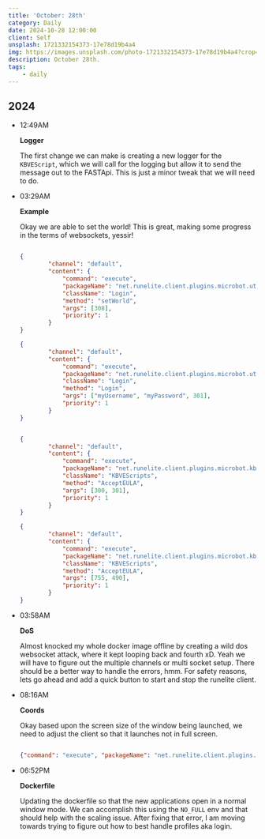 ```yaml
---
title: 'October: 28th'
category: Daily
date: 2024-10-28 12:00:00
client: Self
unsplash: 1721332154373-17e78d19b4a4
img: https://images.unsplash.com/photo-1721332154373-17e78d19b4a4?crop=entropy&cs=srgb&fm=jpg&ixid=MnwzNjM5Nzd8MHwxfHJhbmRvbXx8fHx8fHx8fDE2ODE3NDg2ODY&ixlib=rb-4.0.3&q=85
description: October 28th.
tags:
    - daily
---
```



## 2024

-   12:49AM

    **Logger**

    The first change we can make is creating a new logger for the `KBVEScript`, which we will call for the logging but allow it to send the message out to the FASTApi.
    This is just a minor tweak that we will need to do.

-   03:29AM

    **Example**

    Okay we are able to set the world!
    This is great, making some progress in the terms of websockets, yessir!

    ```json

    {
            "channel": "default",
            "content": {
                "command": "execute",
                "packageName": "net.runelite.client.plugins.microbot.util.security",
                "className": "Login",
                "method": "setWorld",
                "args": [308],
                "priority": 1
            }
    }

    {
            "channel": "default",
            "content": {
                "command": "execute",
                "packageName": "net.runelite.client.plugins.microbot.util.security",
                "className": "Login",
                "method": "Login",
                "args": ["myUsername", "myPassword", 301],
                "priority": 1
            }
    }


    {
            "channel": "default",
            "content": {
                "command": "execute",
                "packageName": "net.runelite.client.plugins.microbot.kbve",
                "className": "KBVEScripts",
                "method": "AcceptEULA",
                "args": [300, 301],
                "priority": 1
            }
    }

    {
            "channel": "default",
            "content": {
                "command": "execute",
                "packageName": "net.runelite.client.plugins.microbot.kbve",
                "className": "KBVEScripts",
                "method": "AcceptEULA",
                "args": [755, 490],
                "priority": 1
            }
    }

    ```

-   03:58AM

    **DoS**

    Almost knocked my whole docker image offline by creating a wild dos websocket attack, where it kept looping back and fourth xD.
    Yeah we will have to figure out the multiple channels or multi socket setup.
    There should be a better way to handle the errors, hmm.
    For safety reasons, lets go ahead and add a quick button to start and stop the runelite client.

-   08:16AM

    **Coords**

    Okay based upon the screen size of the window being launched, we need to adjust the client so that it launches not in full screen.

    ```json
    
    {"command": "execute", "packageName": "net.runelite.client.plugins.microbot.kbve", "className": "KBVEScripts", "method": "AcceptEULA", "args": [755, 490], "priority": 1}
    
    ```

-   06:52PM

    **Dockerfile**

    Updating the dockerfile so that the new applications open in a normal window mode.
    We can accomplish this using the `NO_FULL` env and that should help with the scaling issue.
    After fixing that error, I am moving towards trying to figure out how to best handle profiles aka login.